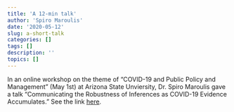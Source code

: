 ```yaml
---
title: 'A 12-min talk' 
author: 'Spiro Maroulis'
date: '2020-05-12'
slug: a-short-talk
categories: []
tags: []
description: ''
topics: []
---
```


In an online workshop on the theme of "COVID-19 and Public Policy and Management" (May 1st) at Arizona State Unviersity, Dr. Spiro Maroulis gave a talk "Communicating the Robustness of Inferences as COVID-19 Evidence Accumulates." See the link [here](https://youtu.be/3Djd0EmvL8Q).
